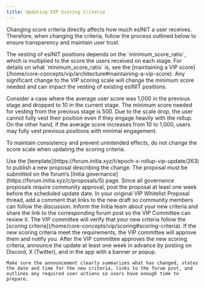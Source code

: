 ```yaml
---
title: Updating VIP Scoring Criteria
---
```


Changing score criteria directly affects how much esINIT a user receives. 
Therefore, when changing the criteria, follow the process outlined below to ensure transparency and maintain user trust.

<Warning>
The vesting of esINIT positions depends on the `minimum_score_ratio`, which is multiplied to the score the users received on each stage. For details on what `minimum_score_ratio` is, see the [maintaining a VIP score](/home/core-concepts/vip/architecture#maintaining-a-vip-score). 
Any significant change to the VIP scoring scale will change the minimum score needed and can impact the vesting of existing esINIT positions.

Consider a case where the average user score was 1,000 in the previous stage and dropped to 10 in the current stage. The minimum score needed for vesting from the previous stage is 500. Due to the scale drop, the user cannot fully vest their position even if they engage heavily with the rollup. On the other hand, if the average score increases from 10 to 1,000, users may fully vest previous positions with minimal engagement.

To maintain consistency and prevent unintended effects, do not change the score scale when updating the scoring criteria.
</Warning>

<Steps title= "Updating VIP Scoring Criteria">
  <Step title= "Publish a Forum Draft">
    Use the [template](https://forum.initia.xyz/t/epoch-x-rollup-vip-update/263) to publish a new proposal describing the change.
    The proposal must be submitted on the forum’s [Initia governance](https://forum.initia.xyz/c/proposals/5) page.
    Since all governance proposals require community approval, post the proposal at least one week before the scheduled update date.
  </Step>
  <Step title= "Comment on Original Proposal">
    In your original VIP Whitelist Proposal thread, add a comment that links to the new draft so community members can follow the discussion.
  </Step>
  <Step title= "Notify the Initia Team">
    Inform the Initia team about your new criteria and share the link to the corresponding forum post so the VIP Committee can review it.
  </Step>
  <Step title= "VIP Committee Review">
    The VIP committee will verify that your new criteria follow the [scoring criteria](/home/core-concepts/vip/scoring#scoring-criteria).
    If the new scoring criteria meet the requirements, the VIP committee will approve them and notify you.
  </Step>
  <Step title= "Public Announcement">
    After the VIP committee approves the new scoring criteria, announce the update at least one week in advance by posting on Discord, X (Twitter), and in the app with a banner or popup.

    Make sure the announcement clearly summarizes what has changed, states the date and time for the new criteria, links to the forum post, and outlines any required user actions so users have enough time to prepare.
  </Step>
</Steps>
